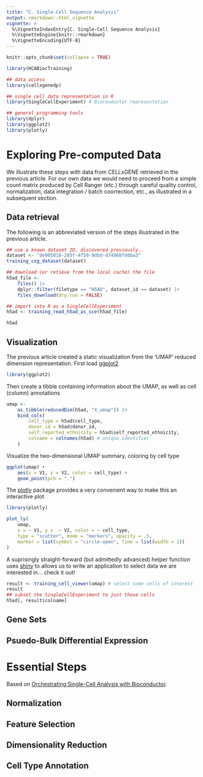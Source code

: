 ```yaml
---
title: "C. Single-Cell Sequence Analysis"
output: rmarkdown::html_vignette
vignette: >
  %\VignetteIndexEntry{C. Single-Cell Sequence Analysis}
  %\VignetteEngine{knitr::rmarkdown}
  %\VignetteEncoding{UTF-8}
---
```


```r
knitr::opts_chunk$set(collapse = TRUE)
```

```r
library(HCABiocTraining)

## data access
library(cellxgenedp)

## single cell data representation in R
library(SingleCellExperiment) # Bioconductor representation

## general programming tools
library(dplyr)
library(ggplot2)
library(plotly)
```

# Exploring Pre-computed Data

We illustrate these steps with data from CELLxGENE retrieved in the
previous article. For our own data we would need to proceed from a
simple count matrix produced by Cell Ranger (etc.) through careful
quality control, normalization, data integration / batch coorrection,
etc., as illustrated in a subsequent section.

## Data retrieval

The following is an abbreviated version of the steps illustrated in
the previous article.

```r
## use a known dataset ID, discovered previously..
dataset <- "de985818-285f-4f59-9dbd-d74968fddba3"
training_cxg_dataset(dataset)

## download (or retieve from the local cache) the file
h5ad_file <-
    files() |>
    dplyr::filter(filetype == "H5AD", dataset_id == dataset) |>
    files_download(dry.run = FALSE)

## import into R as a SingleCellExperiment
h5ad <- training_read_h5ad_as_sce(h5ad_file)

h5ad
```

## Visualization

The previous article created a static visualization from the 'UMAP'
reduced dimension representation. First load [ggplot2][]

[ggplot2]: https://cran.r-project.org/package=ggplot2

```r
library(ggplot2)
```

Then create a tibble containing information about the UMAP, as well as
cell (column) annotations

```r
umap <-
    as_tibble(reducedDim(h5ad, "X_umap")) |>
    bind_cols(
        cell_type = h5ad$cell_type,
        donor_id = h5ad$donor_id,
        self_reported_ethnicity = h5ad$self_reported_ethnicity,
        colname = colnames(h5ad) # unique identifier
    )
```

Visualize the two-dimensional UMAP summary, coloring by cell type

```r
ggplot(umap) +
    aes(x = V1, y = V2, color = cell_type) +
    geom_point(pch = ".")
```

The [plotly][] package provides a very convenient way to make this an
interactive plot

[plotly]: https://cran.r-project.org/package=plotly

```r
library(plotly)

plot_ly(
    umap,
    x = ~ V1, y =  ~ V2, color = ~ cell_type,
    type = "scatter", mode = "markers", opacity = .5,
    marker = list(symbol = "circle-open", line = list(width = 1))
)
```

A suprisingly straight-forward (but admittedly advanced) helper
function uses [shiny][] to allows us to write an application to select
data we are interested in... check it out!

[shiny]: https://cran.r-project.org/package=shiny

```r
result <- training_cell_viewer(umap) # select some cells of interest
result
## subset the SingleCellExperiment to just those cells
h5ad[, result$colname]
```

## Gene Sets

## Psuedo-Bulk Differential Expression

# Essential Steps

Based on [Orchestrating Single-Cell Analysis with Bioconductor][OSCA].

[OSCA]: http://bioconductor.org/books/3.16/OSCA.basic/

## Normalization

## Feature Selection

## Dimensionality Reduction

## Cell Type Annotation
